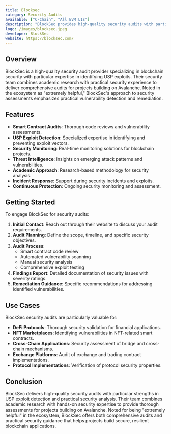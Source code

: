 ```yaml
---
title: Blocksec
category: Security Audits
available: ["C-Chain", "All EVM L1s"]
description: "BlockSec provides high-quality security audits with particular expertise in USP exploit detection and blockchain security."
logo: /images/blocksec.jpeg
developer: BlockSec
website: https://blocksec.com/
---
```


## Overview

BlockSec is a high-quality security audit provider specializing in blockchain security with particular expertise in identifying USP exploits. Their security team combines academic research with practical security experience to deliver comprehensive audits for projects building on Avalanche. Noted in the ecosystem as "extremely helpful," BlockSec's approach to security assessments emphasizes practical vulnerability detection and remediation.

## Features

- **Smart Contract Audits**: Thorough code reviews and vulnerability assessments.
- **USP Exploit Detection**: Specialized expertise in identifying and preventing exploit vectors.
- **Security Monitoring**: Real-time monitoring solutions for blockchain projects.
- **Threat Intelligence**: Insights on emerging attack patterns and vulnerabilities.
- **Academic Approach**: Research-based methodology for security analysis.
- **Incident Response**: Support during security incidents and exploits.
- **Continuous Protection**: Ongoing security monitoring and assessment.

## Getting Started

To engage BlockSec for security audits:

1. **Initial Contact**: Reach out through their website to discuss your audit requirements.
2. **Audit Planning**: Define the scope, timeline, and specific security objectives.
3. **Audit Process**: 
   - Smart contract code review
   - Automated vulnerability scanning
   - Manual security analysis
   - Comprehensive exploit testing
4. **Findings Report**: Detailed documentation of security issues with severity ratings.
5. **Remediation Guidance**: Specific recommendations for addressing identified vulnerabilities.

## Use Cases

BlockSec security audits are particularly valuable for:

- **DeFi Protocols**: Thorough security validation for financial applications.
- **NFT Marketplaces**: Identifying vulnerabilities in NFT-related smart contracts.
- **Cross-Chain Applications**: Security assessment of bridge and cross-chain mechanisms.
- **Exchange Platforms**: Audit of exchange and trading contract implementations.
- **Protocol Implementations**: Verification of protocol security properties.

## Conclusion

BlockSec delivers high-quality security audits with particular strengths in USP exploit detection and practical security analysis. Their team combines academic research with hands-on security expertise to provide thorough assessments for projects building on Avalanche. Noted for being "extremely helpful" in the ecosystem, BlockSec offers both comprehensive audits and practical security guidance that helps projects build secure, resilient blockchain applications. 